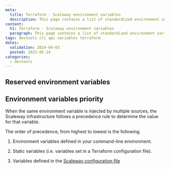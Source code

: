 ```yaml
---
meta:
  title: Terraform - Scaleway environment variables
  description: This page contains a list of standardized environment variables used throughout the Scaleway developer tools.
content:
  h1: Terraform - Scaleway environment variables
  paragraph: This page contains a list of standardized environment variables used throughout the Scaleway developer tools.
tags: devtools cli api variables terraform
dates:
  validation: 2024-04-03
  posted: 2023-05-24
categories:
  - devtools
---
```


## Reserved environment variables

<Macro id="scaleway-environment-variables" />

## Environment variables priority

When the same environment variable is injected by multiple sources, the Scaleway infrastructure follows a precedence rule to determine the value for that variable.

The order of precedence, from highest to lowest is the following.

1. Environment variables defined in your command-line environment.

2. Static variables (i.e. variables set in a Terraform configuration file).

3. Variables defined in the [Scaleway configuration file](/developer-tools/terraform/reference-content/scaleway-configuration-file/) 
